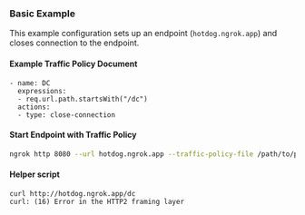 
### Basic Example

This example configuration sets up an endpoint (`hotdog.ngrok.app`) and closes connection to the endpoint.

#### Example Traffic Policy Document

```on_http_request:
- name: DC
  expressions:
  - req.url.path.startsWith("/dc")
  actions:
  - type: close-connection
```

#### Start Endpoint with Traffic Policy

```bash
ngrok http 8080 --url hotdog.ngrok.app --traffic-policy-file /path/to/policy.yml
```

#### Helper script

```
curl http://hotdog.ngrok.app/dc
curl: (16) Error in the HTTP2 framing layer
```
